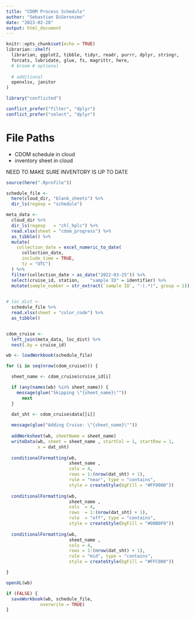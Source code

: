 ```yaml
---
title: "CDOM Process Schedule"
author: "Sebastian DiGeronimo"
date: "2023-02-28"
output: html_document
---
```


```r
knitr::opts_chunk$set(echo = TRUE)
librarian::shelf(
  librarian, ggplot2, tibble, tidyr, readr, purrr, dplyr, stringr,
  forcats, lubridate, glue, fs, magrittr, here,
  # broom # optional
  
  # additional
  openxlsx, janitor
)

library("conflicted")

conflict_prefer("filter", "dplyr")
conflict_prefer("select", "dplyr")
```

# File Paths
- CDOM schedule in cloud
- inventory sheet in cloud


NEED TO MAKE SURE INVENTORY IS UP TO DATE
```r
source(here(".Rprofile"))

schedule_file <- 
  here(cloud_dir, "blank_sheets") %>%
  dir_ls(regexp = "schedule") 

meta_data <-
  cloud_dir %>%
  dir_ls(regexp   = "chl_hplc") %>%
  read.xlsx(sheet = "cdom_progress") %>%
  as_tibble() %>%
  mutate(
    collection_date = excel_numeric_to_date(
      collection_date, 
      include_time = TRUE,
      tz = "UTC")
  ) %>%
  filter(collection_date > as_date("2022-03-25")) %>%
  select(cruise_id, station,	"sample ID" = identifier) %>%
  mutate(sample_number = str_extract(`sample ID`, "-(.*)", group = 1))
  
```


```r
# loc_dist <- 
  schedule_file %>%
  read.xlsx(sheet = "color_code") %>%
  as_tibble()


cdom_cruise <- 
  left_join(meta_data, loc_dist) %>%
  nest(.by = cruise_id)

wb <- loadWorkbook(schedule_file) 

for (i in seq(nrow(cdom_cruise))) {

  sheet_name <- cdom_cruise$cruise_id[i]

  if (any(names(wb) %in% sheet_name)) {
    message(glue("Skipping \"{sheet_name}\""))
      next
  }

  dat_sht <- cdom_cruise$data[[i]]
  
  message(glue("Adding Cruise: \"{sheet_name}\""))
  
  addWorksheet(wb, sheetName = sheet_name)
  writeData(wb, sheet = sheet_name , startCol = 1, startRow = 1, 
            x = dat_sht)
  
  conditionalFormatting(wb, 
                        sheet_name ,
                        cols = 4,
                        rows = 1:(nrow(dat_sht) + 1), 
                        rule = "near", type = "contains",
                        style = createStyle(bgFill = "#FF0000"))
  
  conditionalFormatting(wb, 
                        sheet_name ,
                        cols  = 4,
                        rows  = 1:(nrow(dat_sht) + 1), 
                        rule  = "off", type = "contains",
                        style = createStyle(bgFill = "#00B0F0"))
  
  conditionalFormatting(wb, 
                        sheet_name ,
                        cols = 4,
                        rows = 1:(nrow(dat_sht) + 1), 
                        rule = "mid", type = "contains",
                        style = createStyle(bgFill = "#FFC000"))

}

openXL(wb)
```

```r
if (FALSE) {
  saveWorkbook(wb, schedule_file,
             overwrite = TRUE)
}
```

